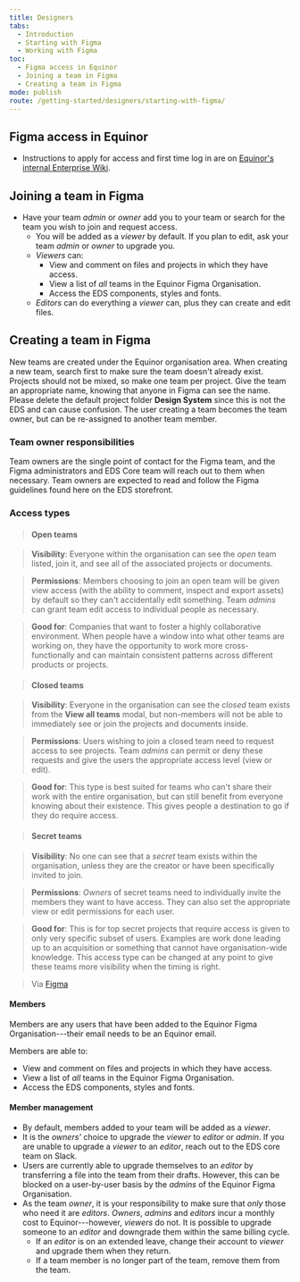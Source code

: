 ```yaml
---
title: Designers
tabs:
  - Introduction
  - Starting with Figma
  - Working with Figma
toc:
  - Figma access in Equinor
  - Joining a team in Figma
  - Creating a team in Figma
mode: publish
route: /getting-started/designers/starting-with-figma/
---
```


## Figma access in Equinor

- Instructions to apply for access and first time log in are on [Equinor's internal Enterprise Wiki](https://wiki.equinor.com/wiki/index.php/Figma 'Equinor Enterprise Wiki').

## Joining a team in Figma

- Have your team _admin_ or _owner_ add you to your team or search for the team you wish to join and request access.
  - You will be added as a _viewer_ by default. If you plan to edit, ask your team _admin_ or _owner_ to upgrade you.
  - _Viewers_ can:
    - View and comment on files and projects in which they have access.
    - View a list of _all_ teams in the Equinor Figma Organisation.
    - Access the EDS components, styles and fonts.
  - _Editors_ can do everything a _viewer_ can, plus they can create and edit files.

## Creating a team in Figma

New teams are created under the Equinor organisation area. When creating a new team, search first to make sure the team doesn't already exist. Projects should not be mixed, so make one team per project. Give the team an appropriate name, knowing that anyone in Figma can see the name. Please delete the default project folder **Design System** since this is not the EDS and can cause confusion. The user creating a team becomes the team owner, but can be re-assigned to another team member.

### Team owner responsibilities

Team owners are the single point of contact for the Figma team, and the Figma administrators and EDS Core team will reach out to them when necessary. Team owners are expected to read and follow the Figma guidelines found here on the EDS storefront.

### Access types

> #### Open teams

> **Visibility**: Everyone within the organisation can see the _open_ team listed, join it, and see all of the associated projects or documents.

> **Permissions**: Members choosing to join an open team will be given view access (with the ability to comment, inspect and export assets) by default so they can't accidentally edit something. Team _admins_ can grant team edit access to individual people as necessary.

> **Good for**: Companies that want to foster a highly collaborative environment. When people have a window into what other teams are working on, they have the opportunity to work more cross-functionally and can maintain consistent patterns across different products or projects.

> #### Closed teams

> **Visibility**: Everyone in the organisation can see the _closed_ team exists from the **View all teams** modal, but non-members will not be able to immediately see or join the projects and documents inside.

> **Permissions**: Users wishing to join a closed team need to request access to see projects. Team _admins_ can permit or deny these requests and give the users the appropriate access level (view or edit).

> **Good for**: This type is best suited for teams who can't share their work with the entire organisation, but can still benefit from everyone knowing about their existence. This gives people a destination to go if they do require access.

> #### Secret teams

> **Visibility**: No one can see that a _secret_ team exists within the organisation, unless they are the creator or have been specifically invited to join.

> **Permissions**: _Owners_ of secret teams need to individually invite the members they want to have access. They can also set the appropriate view or edit permissions for each user.

> **Good for**: This is for top secret projects that require access is given to only very specific subset of users. Examples are work done leading up to an acquisition or something that cannot have organisation-wide knowledge. This access type can be changed at any point to give these teams more visibility when the timing is right.

> Via [Figma](https://www.figma.com/blog/getting-started-with-teams-in-figma-organization/#team-access-types-and-visibility 'Figma blog on Org Teams')

#### Members

Members are any users that have been added to the Equinor Figma Organisation---their email needs to be an Equinor email.

Members are able to:

- View and comment on files and projects in which they have access.
- View a list of _all_ teams in the Equinor Figma Organisation.
- Access the EDS components, styles and fonts.

#### Member management

- By default, members added to your team will be added as a _viewer_.
- It is the _owners'_ choice to upgrade the _viewer_ to _editor_ or _admin_. If you are unable to upgrade a _viewer_ to an _editor_, reach out to the EDS core team on Slack.
- Users are currently able to upgrade themselves to an _editor_ by transferring a file into the team from their drafts. However, this can be blocked on a user-by-user basis by the _admins_ of the Equinor Figma Organisation.
- As the team _owner_, it is your responsibility to make sure that _only_ those who need it are _editors_. _Owners_, _admins_ and _editors_ incur a monthly cost to Equinor---however, _viewers_ do not. It is possible to upgrade someone to an _editor_ and downgrade them within the same billing cycle.
  - If an _editor_ is on an extended leave, change their account to _viewer_ and upgrade them when they return.
  - If a team member is no longer part of the team, remove them from the team.
